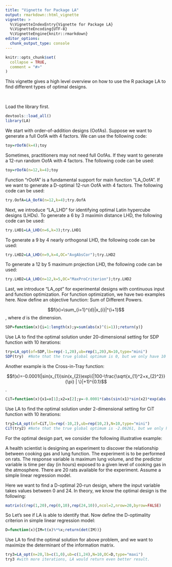 ---
title: "Vignette for Package LA"
output: rmarkdown::html_vignette
vignette: >
  %\VignetteIndexEntry{Vignette for Package LA}
  %\VignetteEncoding{UTF-8}
  %\VignetteEngine{knitr::rmarkdown}
editor_options: 
  chunk_output_type: console
---

```{r, include = FALSE}
knitr::opts_chunk$set(
  collapse = TRUE,
  comment = "#>"
)
```

This vignette gives a high level overview on how to use the R package LA to find different types of optimal designs. 

\

Load the library first.
```{r}
devtools::load_all()
library(LA)
```


We start with order-of-addition designs (OofAs). Suppose we want to generate a full OofA with 4 factors. We can use the following code:

```{r}
toy=rOofA(k=4);toy
```

Sometimes, practitioners may not need full OofAs. If they want to generate a 12-run random OofA with 4 factors. The following code can be used:

```{r}
toy=rOofA(n=12,k=4);toy
```

Function "rOofA" is a fundamental support for main function "LA_OofA". If we want to generate a D-optimal 12-run OofA with 4 factors. The following code can be used:

```{r}
try.OofA=LA_OofA(n=12,k=4);try.OofA
```


Next, we introduce "LA_LHD" for identifying optimal Latin hypercube designs (LHDs). To generate a 6 by 3 maximin distance LHD, the following code can be used:

```{r}
try.LHD1=LA_LHD(n=6,k=3);try.LHD1
```

To generate a 9 by 4 nearly orthogonal LHD, the following code can be used:
```{r}
try.LHD2=LA_LHD(n=9,k=4,OC="AvgAbsCor");try.LHD2
```

To generate a 12 by 5 maximum projection LHD, the following code can be used:
```{r}
try.LHD2=LA_LHD(n=12,k=5,OC="MaxProCriterion");try.LHD2
```

Last, we introduce "LA_opt" for experimental designs with continuous input and function optimization. For function optimization, we have two examples here. Now define an objective function: Sum of Different Powers.

$$f(x)=\sum_{i=1}^{d}|x_{i}|^{i+1}$$, where $d$ is the dimension.

```{r}
SDP=function(x){i=1:length(x);y=sum(abs(x)^(i=1));return(y)}
```

Use LA to find the optimal solution under 20-dimensional setting for SDP function with 10 iterations:

```{r}
try=LA_opt(of=SDP,lb=rep(-1,20),ub=rep(1,20),N=10,type="mini")
SDP(try)  #Note that the true global optimum is 0, but we only have 10 iterations here
```

Another example is the Cross-in-Tray function:

$$f(x)=-0.0001(|sin(x_{1})sin(x_{2})exp\{|100-\frac{\sqrt{x_{1}^2+x_{2}^2}}{\pi} | \}|+1)^{0.1}$$.

```{r}
CiT=function(x){x1=x[1];x2=x[2];y=-0.0001*(abs(sin(x1)*sin(x2)*exp(abs(100-sqrt(x1^2+x2^2)/pi)))+1)^0.1;return(y)}
```

Use LA to find the optimal solution under 2-dimensional setting for CiT function with 10 iterations:

```{r}
try2=LA_opt(of=CiT,lb=rep(-10,2),ub=rep(10,2),N=10,type="mini")
CiT(try2) #Note that the true global optimum is -2.06261, but we only have 10 iterations
```


For the optimal design part, we consider the following illustrative example:

A health scientist is designing an experiment to discover the relationship between cooking gas and lung function. The experiment is to be performed on rats. The response variable is maximum lung volume, and the predictor variable is time per day (in hours) exposed to a given level of cooking gas in the atmosphere. There are 20 rats available for the experiment. Assume a simple linear regression model.

Here we want to find a D-optimal 20-run design, where the input variable takes values between 0 and 24. In theory, we know the optimal design is the following:

```{r}
matrix(c(rep(1,20),rep(0,10),rep(24,10)),ncol=2,nrow=20,byrow=FALSE)
```

So Let's see if LA is able to identify that. Now define the D-optimality criterion in simple linear regression model:

```{r}
D=function(x){IM=t(x)%*%x;return(det(IM))}
```

Use LA to find the optimal solution for above problem, and we want to maximize the determinant of the information matrix.

```{r}
try3=LA_opt(n=20,lb=c(1,0),ub=c(1,24),N=10,OC=D,type="maxi")
try3 #with more iterations, LA would return even better result.
```
